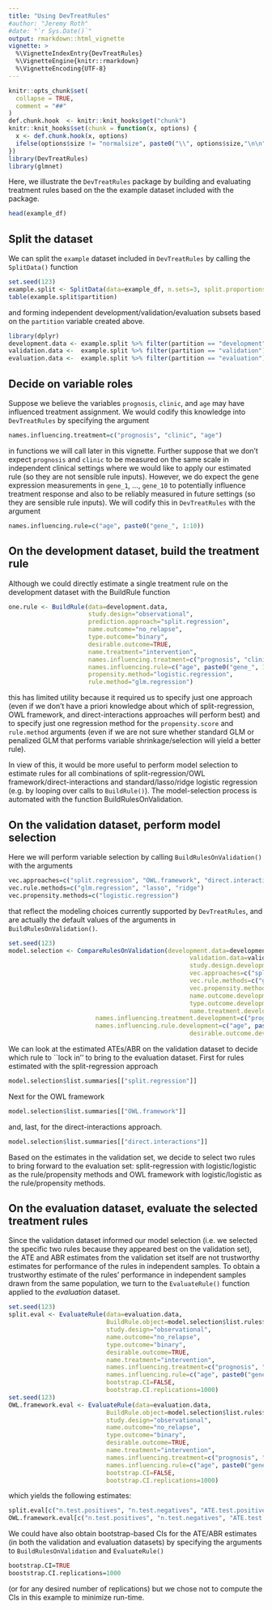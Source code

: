 ```yaml
---
title: "Using DevTreatRules"
#author: "Jeremy Roth"
#date: "`r Sys.Date()`"
output: rmarkdown::html_vignette
vignette: >
  %\VignetteIndexEntry{DevTreatRules}
  %\VignetteEngine{knitr::rmarkdown}
  %\VignetteEncoding{UTF-8}
---
```

```r
knitr::opts_chunk$set(
  collapse = TRUE,
  comment = "##"
)
def.chunk.hook  <- knitr::knit_hooks$get("chunk")
knitr::knit_hooks$set(chunk = function(x, options) {
  x <- def.chunk.hook(x, options)
  ifelse(options$size != "normalsize", paste0("\\", options$size,"\n\n", x, "\n\n \\normalsize"), x)
})
library(DevTreatRules)
library(glmnet)
```
Here, we illustrate the `DevTreatRules` package by building and evaluating treatment rules based on the the example dataset included with the package.
```r
head(example_df)
```

## Split the dataset
We can split the `example` dataset included in `DevTreatRules` by calling the `SplitData()` function
```r
set.seed(123)
example.split <- SplitData(data=example_df, n.sets=3, split.proportions=c(0.5, 0.25, 0.25))
table(example.split$partition)
```
and forming independent development/validation/evaluation subsets based on the `partition` variable created above.
```r
library(dplyr)
development.data <- example.split %>% filter(partition == "development")
validation.data <-  example.split %>% filter(partition == "validation")
evaluation.data <-  example.split %>% filter(partition == "evaluation")
```
## Decide on variable roles
Suppose we believe the variables `prognosis`, `clinic`, and `age` may have influenced treatment assignment. We would codify this knowledge into `DevTreatRules` by specifying the argument
```r
names.influencing.treatment=c("prognosis", "clinic", "age")
```
in functions we will call later in this vignette. Further suppose that we don't expect `prognosis` and `clinic` to be measured on the same scale in independent clinical settings where we would like to apply our estimated rule (so they are not sensible rule inputs). However, we do expect the gene expression measurements in `gene_1`, ..., `gene_10` to potentially influence treatment response and also to be reliably measured in future settings (so they are sensible rule inputs). We will codify this in `DevTreatRules` with the argument
```r
names.influencing.rule=c("age", paste0("gene_", 1:10))
```

## On the development dataset, build the treatment rule
Although we could directly estimate a single treatment rule on the development dataset with the BuildRule function
```r
one.rule <- BuildRule(data=development.data,
                      study.design="observational",
                      prediction.approach="split.regression",
                      name.outcome="no_relapse",
                      type.outcome="binary",
                      desirable.outcome=TRUE,
                      name.treatment="intervention",
                      names.influencing.treatment=c("prognosis", "clinic", "age"),
                      names.influencing.rule=c("age", paste0("gene_", 1:10)),
                      propensity.method="logistic.regression",
                      rule.method="glm.regression")
```
this has limited utility because it required us to specify just one approach (even if we don't have a priori knowledge about which of split-regression, OWL framework, and direct-interactions approaches will perform best) and to specify just one regression method for the `propensity.score` and `rule.method` arguments (even if we are not sure whether standard GLM or penalized GLM that performs variable shrinkage/selection will yield a better rule).

In view of this, it would be more useful to perform model selection to estimate rules for all combinations of split-regression/OWL framework/direct-interactions and standard/lasso/ridge logistic regression (e.g. by looping over calls to `BuildRule()`). The model-selection process is automated with the function BuildRulesOnValidation.

## On the validation dataset, perform model selection
Here we will perform variable selection by calling `BuildRulesOnValidation()` with the arguments
```r
vec.approaches=c("split.regression", "OWL.framework", "direct.interactions")
vec.rule.methods=c("glm.regression", "lasso", "ridge")
vec.propensity.methods=c("logistic.regression")
```
that reflect the modeling choices currently supported by `DevTreatRules`, and are actually the default values of the arguments in `BuildRulesOnValidation()`.
```r
set.seed(123)
model.selection <- CompareRulesOnValidation(development.data=development.data,
                                                  validation.data=validation.data,
                                                  study.design.development="observational",
                                                  vec.approaches=c("split.regression", "OWL.framework", "direct.interactions"),
                                                  vec.rule.methods=c("glm.regression", "lasso", "ridge"),
                                                  vec.propensity.methods="logistic.regression",
                                                  name.outcome.development="no_relapse",
                                                  type.outcome.development="binary",
                                                  name.treatment.development="intervention",
                        names.influencing.treatment.development=c("prognosis", "clinic", "age"),
                        names.influencing.rule.development=c("age", paste0("gene_", 1:10)),
                                                  desirable.outcome.development=TRUE)
```
We can look at the estimated ATEs/ABR on the validation dataset to decide which rule to ``lock in'' to bring to the evaluation dataset. First for rules estimated with the split-regression approach
```r
model.selection$list.summaries[["split.regression"]] 
```
Next for the OWL framework
```r
model.selection$list.summaries[["OWL.framework"]] 
```
and, last, for the direct-interactions approach.
```r
model.selection$list.summaries[["direct.interactions"]] 
```
Based on the estimates in the validation set, we decide to select two rules to bring forward to the evaluation set: split-regression with logistic/logistic as the rule/propensity methods and OWL framework with logistic/logistic as the rule/propensity methods.

## On the evaluation dataset, evaluate the selected treatment rules
Since the validation dataset informed our model selection (i.e. we selected the specific two rules because they appeared best on the validation set), the ATE and ABR estimates from the validation set itself are not trustworthy estimates for performance of the rules in independent samples. To obtain a trustworthy estimate of the rules' performance in independent samples drawn from the same population, we turn to the `EvaluateRule()` function applied to the *evaluation* dataset.
```r
set.seed(123)
split.eval <- EvaluateRule(data=evaluation.data,
                           BuildRule.object=model.selection$list.rules$split.regression[["propensity_logistic.regression_rule_glm.regression"]],
                           study.design="observational",
                           name.outcome="no_relapse",
                           type.outcome="binary",
                           desirable.outcome=TRUE,
                           name.treatment="intervention",
                           names.influencing.treatment=c("prognosis", "clinic", "age"),
                           names.influencing.rule=c("age", paste0("gene_", 1:10)),
                           bootstrap.CI=FALSE,
                           bootstrap.CI.replications=1000)
set.seed(123)
OWL.framework.eval <- EvaluateRule(data=evaluation.data,
                           BuildRule.object=model.selection$list.rules$OWL.framework[["propensity_logistic.regression_rule_glm.regression"]],
                           study.design="observational",
                           name.outcome="no_relapse",
                           type.outcome="binary",
                           desirable.outcome=TRUE,
                           name.treatment="intervention",
                           names.influencing.treatment=c("prognosis", "clinic", "age"),
                           names.influencing.rule=c("age", paste0("gene_", 1:10)),
                           bootstrap.CI=FALSE,
                           bootstrap.CI.replications=1000)
```
which yields the following estimates:

```r
split.eval[c("n.test.positives", "n.test.negatives", "ATE.test.positives", "ATE.test.negatives", "ABR")]
OWL.framework.eval[c("n.test.positives", "n.test.negatives", "ATE.test.positives", "ATE.test.negatives", "ABR")]
```
We could have also obtain bootstrap-based CIs for the ATE/ABR estimates (in both the validation and evaluation datasets) by specifying the arguments to `BuildRulesOnValidation` and `EvaluateRule()`
```r
bootstrap.CI=TRUE
booststrap.CI.replications=1000
```
(or for any desired number of replications) but we chose not to compute the CIs in this example to minimize run-time.
